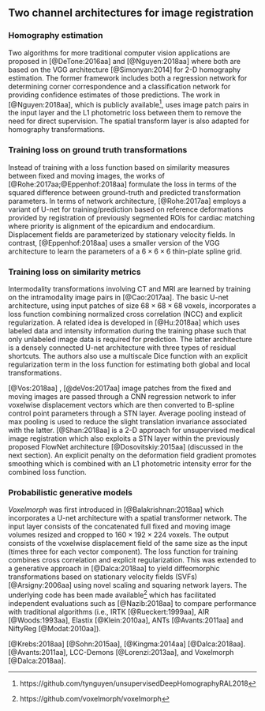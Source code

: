 
## Two channel architectures for image registration

### Homography estimation

Two algorithms for more traditional computer vision applications
are proposed in [@DeTone:2016aa] and [@Nguyen:2018aa] where both
are based on the VGG architecture [@Simonyan:2014] for 2-D homography
estimation.  The former framework includes both a regression network
for determining corner correspondence and a classification network
for providing confidence estimates of those predictions.  The work
in [@Nguyen:2018aa], which is publicly available[^H1], uses image patch
pairs in the input layer and the L1 photometric loss between them to remove
the need for direct supervision.  The spatial transform layer is
also adapted for homography transformations.

[^H1]: https://github.com/tynguyen/unsupervisedDeepHomographyRAL2018

### Training loss on ground truth transformations

Instead of training with a loss function based on similarity measures between
fixed and moving images, the works of [@Rohe:2017aa;@Eppenhof:2018aa] formulate
the loss in terms of the squared difference between ground-truth and predicted
transformation parameters.  In terms of network architecture, [@Rohe:2017aa]
employs a variant of U-net for training/prediction based on
reference deformations provided by registration of previously segmented
ROIs for cardiac matching where priority is alignment of the
epicardium and endocardium.  Displacement fields are parameterized by stationary
velocity fields.  In contrast, [@Eppenhof:2018aa] uses a smaller version of
the VGG architecture to learn the parameters of a $6 \times 6 \times 6$ thin-plate spline grid.

### Training loss on similarity metrics

Intermodality transformations involving CT and MRI are learned by training on the
intramodality image pairs in [@Cao:2017aa].  The basic U-net architecture,
using input patches of size $68 \times 68 \times 68$ voxels,
incorporates a loss function combining normalized cross correlation (NCC) and
explicit regularization.  A related idea is developed in [@Hu:2018aa] which
uses labeled data and intensity information during the training phase such
that only unlabeled image data is required for prediction.  The latter architecture
is a densely connected U-net architecture with three types of residual
shortcuts.  The authors also use a
multiscale Dice function with an explicit regularization term in the loss
function for estimating both global and local transformations.

\textcolor{blue}{The unsupervised approach described in} [@Vos:2018aa]\textcolor{blue}{,
denoted as {\it Deep Learning Image Registration}} \textcolor{blue}{({\it DLIR})},
\textcolor{blue}{uses NCC to optimize a B-spline transform for 3-D images.  This extension of
the methodology first described in} [@deVos:2017aa] \textcolor{blue}{ complements a
patch-based B-spline two-channel network with a pseudo-siamese affine registration network.
For the deformable component,} image patches from the fixed
and moving images are passed through a CNN regression network to infer voxelwise
displacement vectors which are then converted to B-spline control point parameters
through a STN layer.  Average pooling instead of max pooling is used to reduce
the slight translation invariance associated with the latter.  [@Shan:2018aa] is
a 2-D approach for unsupervised medical image registration which also exploits a STN
layer within the previously proposed FlowNet architecture [@Dosovitskiy:2015aa]
(discussed in the next section).  An explicit penalty on the deformation field
gradient promotes smoothing which is combined with an L1 photometric intensity
error for the combined loss function.

### Probabilistic generative models

_Voxelmorph_ was first introduced in [@Balakrishnan:2018aa] which incorporates
a U-net architecture with a spatial transformer network.  The input layer
consists of the concatenated full fixed and moving image volumes resized
and cropped to $160 \times 192 \times 224$ voxels. The output consists of the voxelwise
displacement field of the same size as the input (times three for each vector
component).  The loss function for training combines cross correlation and
explicit regularization.  This was extended to a generative approach in [@Dalca:2018aa] to
yield diffeomorphic transformations based on stationary velocity fields (SVFs)
[@Arsigny:2006aa] using novel scaling and squaring network layers.   \textcolor{blue}{
A U-net style architecture is used to estimate the distribution parameters of the
velocity fields of the training data.  A new imaging pair can then be registered by
sampling from this learned distribution, computing the resulting diffeomorphic transformation,
and then warping the moving image.}  The underlying
code has been made available[^V] which has facilitated independent evaluations
such as [@Nazib:2018aa] to compare performance with traditional algorithms (i.e.,
IRTK [@Rueckert:1999aa], AIR [@Woods:1993aa], Elastix [@Klein:2010aa],
ANTs [@Avants:2011aa] and NiftyReg [@Modat:2010aa]).

[^V]: https://github.com/voxelmorph/voxelmorph

\textcolor{blue}{Another generative image registration approach is that of} [@Krebs:2018aa]
\textcolor{blue}{which uses a conditional variational autoencoder} [@Sohn:2015aa], \textcolor{blue}{an
extension of the variational autoencoder}[@Kingma:2014aa] \textcolor{blue}{which permits incorporation of
additional information for latent inference modeling.  This multi-scale
generative framework encodes the stationary velocity fields which are
converted to the total transformation field in a similar fashion as} [@Dalca:2018aa].
\textcolor{blue}{A comparison with ANTs (SyN)} [@Avants:2011aa], LCC-Demons [@Lorenzi:2013aa],  and Voxelmorph [@Dalca:2018aa].
